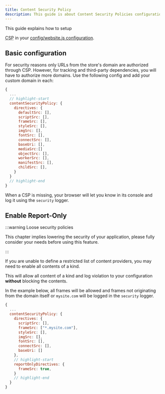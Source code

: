 ```yaml
---
title: Content Security Policy
description: This guide is about Content Security Policies configuration.
---
```


This guide explains how to setup

<abbr title="Content Security Policy">CSP</abbr> in your [config/website.js configuration](/docs/2.x/reference/configurations#configwebsitejs).

## Basic configuration

For security reasons only URLs from the store's domain are authorized through
CSP. However, for tracking and third-party dependencies, you will have to
authorize more domains. Use the following config and add your custom domain in
each:

```js title="my-module/config/website.js"
{
  ...
  // highlight-start
  contentSecurityPolicy: {
    directives: {
      defaultSrc: [],
      scriptSrc: [],
      frameSrc: [],
      styleSrc: [],
      imgSrc: [],
      fontSrc: [],
      connectSrc: [],
      baseUri: [],
      mediaSrc:[]
      objectSrc: [],
      workerSrc: [],
      manifestSrc: [],
      childSrc: [],
    }
  }
  // highlight-end
}
```

When a CSP is missing, your browser will let you know in its console and log it
using the `security` logger.

## Enable Report-Only

:::warning Loose security policies

This chapter implies lowering the security of your application, please fully
consider your needs before using this feature.

:::

If you are unable to define a restricted list of content providers, you may need
to enable all contents of a kind.

This will allow all content of a kind and log violation to your configuration
**without** blocking the contents.

In the example below, all frames will be allowed and frames not originating from
the domain itself or `mysite.com` will be logged in the `security` logger.

```js title="my-module/config/website.js"
{
  ...
  contentSecurityPolicy: {
    directives: {
      scriptSrc: [],
      frameSrc: ["*.mysite.com"],
      styleSrc: [],
      imgSrc: [],
      fontSrc: [],
      connectSrc: [],
      baseUri: []
    },
    // highlight-start
    reportOnlyDirectives: {
      frameSrc: true,
    }
    // highlight-end
  }
}
```
